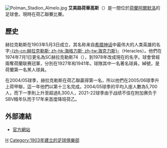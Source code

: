 {{NoteTA|G1=足球|G2=荷蘭足球聯賽
|1=zh-hans:阿尔梅罗;zh-hk:艾美路;zh-tw:阿爾梅羅;
|2=zh-hans:赫拉克勒斯;zh-hk:荷華高斯;zh-tw:赫拉克勒斯;
}}
{{Football club infobox
| clubname   = 荷華高斯<br />''Heracles''
| image      = [[File:Heracles_almelo.gif|180px]]
| fullname   = {{lang|nl|Heracles Almelo}}
| nickname   = {{lang|nl|Heraclieden}}
| founded    = 1903年
| ground     = [[波曼體育場|波曼體育場]]<br>（Polman Stadion）
| city       = [[阿爾梅羅|阿爾梅羅]]
| capacity   = 8,500
| chairman   = {{lang|nl|Jan Smit}}
| manager    = {{le|Frank Wormuth}}
| league     = [[荷蘭乙組足球聯賽|荷蘭乙組足球聯賽]]
| season     = 2021–22
| position   = 荷甲，第 16 位（降班，荷聯附負方）
| pattern_la1=_black_stripes|pattern_b1=_blackstripes|pattern_ra1=_black_stripes
| leftarm1=FFFFFF|body1=FFFFFF|rightarm1=FFFFFF|shorts1=000000|socks1=000000
| pattern_la2          =
| pattern_b2           = _heraclesalmelo1112a
| pattern_ra2          =
| pattern_sh2          =
| pattern_s2           =
| leftarm2             = 0099FF
| body2                = 00CCFF
| rightarm2            = 0099FF
| shorts2              = 00CCFF
| socks2               = 00CCFF
}}
[[File:Polman_Stadion_Almelo.jpg|thumb]]
'''艾美路荷華高斯'''（'''{{lang|nl|Heracles Almelo}}'''）是一間位於[[荷蘭|荷蘭]][[阿爾默洛|阿爾默洛]]的足球會。現時在荷乙聯賽比賽。

== 歷史 ==
赫拉克勒斯在1903年5月3日成立，其名称来自[[希腊神话|希腊神话]]中最伟大的人类英雄的名字[[海格力斯|-{zh-cn:赫拉克勒斯; zh-hk:海格力斯; zh-tw:海克力斯}-]]（Heracles）。他們在1974年7月1日更名為SC赫拉克勒斯74（''{{lang|nl|SC Heracles 74}}''），到1978年改成現在的名字。球會曾經兩奪荷蘭联赛冠軍，分別在1927年和1941年。球隊其中一名著名球員{{lang|nl|Steve Mokone}}，綽號''{{lang|nl|The Black Meteor}}''，是荷蘭第一名黑人球員。 

在2004/05球季，赫拉克勒斯在荷乙聯贏得第一名，所以他們在2005/06球季升上荷甲聯，這一年他們以第十三名完成。2004/05球季的平均入座人數為5,700人，而下一季則上升至超過8,300人，2021-22球季由于战绩不佳在附加赛负于SBV精年队而于17年来首度降班荷乙。

== 外部連結 ==
* {{nl icon}}[http://www.heracles.nl 官方網站]

{{fb start}}
{{荷蘭足球甲組聯賽}}
{{fb end}}



[[Category:荷蘭足球俱樂部|H]]
[[Category:1903年建立的足球俱樂部|Category:1903年建立的足球俱樂部]]